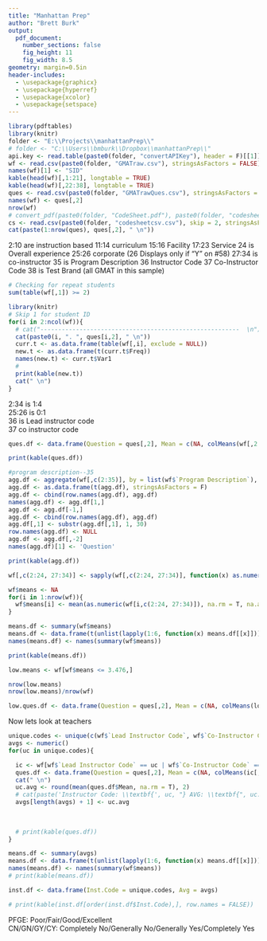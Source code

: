 ```yaml
---
title: "Manhattan Prep"
author: "Brett Burk"
output: 
  pdf_document: 
    number_sections: false
    fig_height: 11
    fig_width: 8.5
geometry: margin=0.5in
header-includes:
  - \usepackage{graphicx}
  - \usepackage{hyperref}
  - \usepackage{xcolor}
  - \usepackage{setspace}
---
```



```r
library(pdftables)
library(knitr)
folder <- "E:\\Projects\\manhattanPrep\\"
# folder <- "C:\\Users\\bmburk\\Dropbox\\manhattanPrep\\"
api.key <- read.table(paste0(folder, "convertAPIKey"), header = F)[[1]]
wf <- read.csv(paste0(folder, "GMATraw.csv"), stringsAsFactors = FALSE)
names(wf)[1] <- "SID"
kable(head(wf)[,1:21], longtable = TRUE)
kable(head(wf)[,22:38], longtable = TRUE)
ques <- read.csv(paste0(folder, "GMATrawQues.csv"), stringsAsFactors = FALSE)
names(wf) <- ques[,2]
nrow(wf)
# convert_pdf(paste0(folder, "CodeSheet.pdf"), paste0(folder, "codesheetcsv.csv"), api_key = api.key)
cs <- read.csv(paste0(folder, "codesheetcsv.csv"), skip = 2, stringsAsFactors = FALSE)
cat(paste(1:nrow(ques), ques[,2], " \n"))
```

2:10 are instruction based
11:14 curriculum
15:16 Facility
17:23 Service
24 is Overall experience
25:26 corporate (26 Displays only if "Y" on #58)
27:34 is co-instructor
35 is Program Description
36 Instructor Code
37 Co-Instructor Code
38 is Test Brand (all GMAT in this sample)


```r
# Checking for repeat students
sum(table(wf[,1]) >= 2)

library(knitr)
# Skip 1 for student ID
for(i in 2:ncol(wf)){
  # cat("--------------------------------------------------------  \n")
  cat(paste0(i, ". ", ques[i,2], " \n"))
  curr.t <- as.data.frame(table(wf[,i], exclude = NULL))
  new.t <- as.data.frame(t(curr.t$Freq))
  names(new.t) <- curr.t$Var1
  # 
  print(kable(new.t))
  cat(" \n")
}
```

2:34 is 1:4  
25:26 is 0:1  
36 is Lead instructor code  
37 co instructor code  

```r

ques.df <- data.frame(Question = ques[,2], Mean = c(NA, colMeans(wf[,2:34], na.rm = T), rep(NA, 4)))

print(kable(ques.df))

#program description--35
agg.df <- aggregate(wf[,c(2:35)], by = list(wf$`Program Description`), FUN = mean, na.rm = T, na.action = NULL)
agg.df <- as.data.frame(t(agg.df), stringsAsFactors = F)
agg.df <- cbind(row.names(agg.df), agg.df)
names(agg.df) <- agg.df[1,]
agg.df <- agg.df[-1,]
agg.df <- cbind(row.names(agg.df), agg.df)
agg.df[,1] <- substr(agg.df[,1], 1, 30)
row.names(agg.df) <- NULL
agg.df <- agg.df[,-2]
names(agg.df)[1] <- 'Question'

print(kable(agg.df))

wf[,c(2:24, 27:34)] <- sapply(wf[,c(2:24, 27:34)], function(x) as.numeric(as.character(x)))

wf$means <- NA
for(i in 1:nrow(wf)){
  wf$means[i] <- mean(as.numeric(wf[i,c(2:24, 27:34)]), na.rm = T, na.action = NULL)
}

means.df <- summary(wf$means)
means.df <- data.frame(t(unlist(lapply(1:6, function(x) means.df[[x]]))))
names(means.df) <- names(summary(wf$means))

print(kable(means.df))

low.means <- wf[wf$means <= 3.476,]

nrow(low.means)
nrow(low.means)/nrow(wf)

low.ques.df <- data.frame(Question = ques[,2], Mean = c(NA, colMeans(low.means[,2:34], na.rm = T), rep(NA, 4)))
```


Now lets look at teachers

```r
unique.codes <- unique(c(wf$`Lead Instructor Code`, wf$`Co-Instructor Code`))
avgs <- numeric()
for(uc in unique.codes){

  ic <- wf[wf$`Lead Instructor Code` == uc | wf$`Co-Instructor Code` == uc,]
  ques.df <- data.frame(Question = ques[,2], Mean = c(NA, colMeans(ic[,2:34], na.rm = T), rep(NA, 4)))
  cat(" \n")
  uc.avg <- round(mean(ques.df$Mean, na.rm = T), 2)
  # cat(paste('Instructor Code: \\textbf{', uc, "} AVG: \\textbf{", uc.avg,"} \n"))
  avgs[length(avgs) + 1] <- uc.avg
  
  
  
  # print(kable(ques.df))
}

means.df <- summary(avgs)
means.df <- data.frame(t(unlist(lapply(1:6, function(x) means.df[[x]]))))
names(means.df) <- names(summary(wf$means))
# print(kable(means.df))

inst.df <- data.frame(Inst.Code = unique.codes, Avg = avgs)

# print(kable(inst.df[order(inst.df$Inst.Code),], row.names = FALSE))

```

PFGE: Poor/Fair/Good/Excellent  
CN/GN/GY/CY: Completely No/Generally No/Generally Yes/Completely Yes